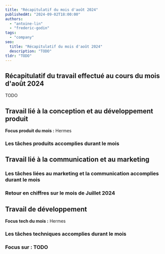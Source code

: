 ```yaml
---
title: "Récapitulatif du mois d'août 2024"
publishedAt: "2024-09-02T18:00:00"
authors:
  - "antoine-lin"
  - "frederic-godin"
tags:
  - "company"
seo:
  title: "Récapitulatif du mois d'août 2024"
  description: "TODO"
tldr: "TODO"
---
```


## Récapitulatif du travail effectué au cours du mois d'août 2024

TODO

## Travail lié à la conception et au développement produit

**Focus produit du mois :** Hermes

### Les tâches produits accomplies durant le mois

## Travail lié à la communication et au marketing

### Les tâches liées au marketing et la communication accomplies durant le mois

### Retour en chiffres sur le mois de Juillet 2024

## Travail de développement

**Focus tech du mois :** Hermes

### Les tâches techniques accomplies durant le mois

### Focus sur : TODO
